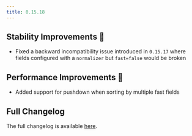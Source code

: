 ```yaml
---
title: 0.15.18
---
```


## Stability Improvements 💪

- Fixed a backward incompatibility issue introduced in `0.15.17` where fields configured with a `normalizer` but `fast=false` would be broken

## Performance Improvements 🚀

- Added support for pushdown when sorting by multiple fast fields

## Full Changelog

The full changelog is available [here](https://github.com/paradedb/paradedb/releases/tag/v0.15.18).
